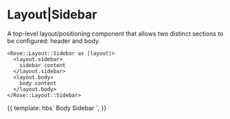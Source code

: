 
<Meta title="Rose|Layout|Sidebar" component="SidebarLayout" />

# Layout|Sidebar

A top-level layout/positioning component that allows two distinct sections to
be configured: header and body.

```htmlbars
<Rose::Layout::Sidebar as |layout|>
  <layout.sidebar>
    sidebar content
  </layout.sidebar>
  <layout.body>
    body content
  </layout.body>
</Rose::Layout::Sidebar>
```

<Preview>
  <Story name="SidebarLayout">{{
    template: hbs`
      <Rose::Layout::Sidebar as |layout|>
        <layout.sidebar style="background: var(--brand-gray-7);">Body</layout.sidebar>
        <layout.body style="background: var(--brand-gray-5);">Sidebar</layout.body>
      </Rose::Layout::Sidebar>
    `,
  }}</Story>
</Preview>
